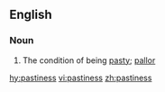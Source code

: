 ==English==

===Noun===
{{en-noun|-}}

# The condition of being [[pasty]]; [[pallor]]

[[hy:pastiness]]
[[vi:pastiness]]
[[zh:pastiness]]